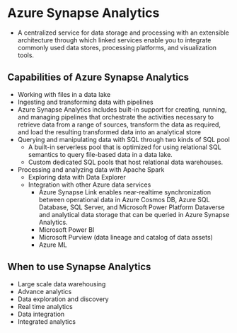 # Azure Synapse Analytics
* A centralized service for data storage and processing with an extensible architecture through which linked services enable you to integrate commonly used data stores, processing platforms, and visualization tools.


## Capabilities of Azure Synapse Analytics
* Working with files in a data lake
* Ingesting and transforming data with pipelines
* Azure Synapse Analytics includes built-in support for creating, running, and managing pipelines that orchestrate the activities necessary to retrieve data from a range of sources, transform the data as required, and load the resulting transformed data into an analytical store
* Querying and manipulating data with SQL through two kinds of SQL pool
  * A built-in serverless pool that is optimized for using relational SQL semantics to query file-based data in a data lake.
  * Custom dedicated SQL pools that host relational data warehouses.
* Processing and analyzing data with Apache Spark
  * Exploring data with Data Explorer
  * Integration with other Azure data services
    * Azure Synapse Link enables near-realtime synchronization between operational data in Azure Cosmos DB, Azure SQL Database, SQL Server, and Microsoft Power Platform Dataverse and analytical data storage that can be queried in Azure Synapse Analytics.
    * Microsoft Power BI
    * Microsoft Purview (data lineage and catalog of data assets)
    * Azure ML

## When to use Synapse Analytics
* Large scale data warehousing
* Advance analytics
* Data exploration and discovery
* Real time analytics
* Data integration
* Integrated analytics
  



